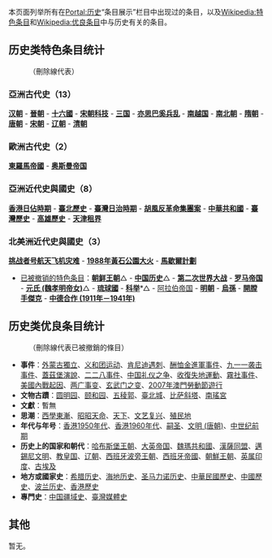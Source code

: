 本页面列举所有在[[Portal:历史|Portal:历史]]“条目展示”栏目中出现过的条目，以及[[Wikipedia:特色条目|Wikipedia:特色条目]]和[[Wikipedia:优良条目|Wikipedia:优良条目]]中与历史有关的条目。

== 历史类特色条目统计 ==
:{{See_Also|Wikipedia:特色条目#历史}}（刪除線代表）
===亞洲古代史（13）===
'''[[汉朝|汉朝]]''' - '''[[晉朝|晉朝]]''' - '''[[十六國|十六國]]''' - '''[[宋朝科技|宋朝科技]]''' - '''[[三国|三国]]''' - '''[[亦思巴奚兵乱|亦思巴奚兵乱]]''' - '''[[南越国|南越国]]''' - '''[[南北朝|南北朝]]''' - '''[[隋朝|隋朝]]''' - '''[[唐朝|唐朝]]''' -  '''[[宋朝|宋朝]]''' -  '''[[辽朝|辽朝]]''' - '''[[清朝|清朝]]'''

===歐洲古代史（2）===
'''[[東羅馬帝國|東羅馬帝國]]''' - '''[[奥斯曼帝国|奥斯曼帝国]]''' 

===亞洲近代史與國史（8）===
'''[[香港日佔時期|香港日佔時期]]''' - '''[[臺北歷史|臺北歷史]]''' - '''[[臺灣日治時期|臺灣日治時期]]''' -  '''[[胡風反革命集團案|胡風反革命集團案]]''' - '''[[中華共和國|中華共和國]]''' - '''[[臺灣歷史|臺灣歷史]]''' - '''[[高雄歷史|高雄歷史]]''' - '''[[天津租界|天津租界]]'''

===北美洲近代史與國史（3）=== 
'''[[挑战者号航天飞机灾难|挑战者号航天飞机灾难]]''' - '''[[1988年黃石公園大火|1988年黃石公園大火]]''' - '''[[馬歇爾計劃|馬歇爾計劃]]'''

*[[Wikipedia:已撤销的典范条目|已被撤销的特色条目]]：'''[[朝鲜王朝|朝鲜王朝]]'''△ - '''[[中国历史|中国历史]]'''△ - '''[[第二次世界大战|第二次世界大战]]''' - '''[[罗马帝国|罗马帝国]]''' - '''[[元氏_(魏孝明帝女)|元氏 (魏孝明帝女)]]'''△ - '''[[琉球國|琉球國]]''' - '''[[科举|科举]]'''*△ - [[阿拉伯帝国|阿拉伯帝国]] - '''[[明朝|明朝]]''' - '''[[烏孫|烏孫]]''' - '''[[開膛手傑克|開膛手傑克]]''' - '''[[中德合作_(1911年－1941年)|中德合作 (1911年－1941年)]]'''

<!-- '''[[丝绸之路|丝绸之路]]''' - '''[[阿拉伯帝国|阿拉伯帝国]]''' - '''[[科举|科举]]''' - '''[[辛亥革命|辛亥革命]]''' - '''[[香港日治時期|香港日治時期]]''' - '''[[第二次世界大战|第二次世界大战]]''' - '''[[開膛手傑克|開膛手傑克]]''' - '''[[台北歷史|台北歷史]]''' - '''[[琉球國|琉球國]]''' - '''[[中德合作_(1911年—1941年)|中德合作 (1911年—1941年)]]''' - '''[[台灣日治時期|台灣日治時期]]''' - '''[[南越国|南越国]]''' - '''[[马歇尔计划|马歇尔计划]]''' - '''[[罗马帝国|罗马帝国]]''' - '''[[林则徐|林则徐]]''' - '''[[拜占庭帝国|拜占庭帝国]]''' - '''[[明朝|明朝]]''' - '''[[宋朝|宋朝]]''' - '''[[唐朝|唐朝]]''' - '''[[隋朝|隋朝]]''' - '''[[汉朝|汉朝]]''' - '''[[台灣歷史|台灣歷史]]''' - '''[[高雄歷史|高雄歷史]]''' - '''[[耶律倍|耶律倍]]''' - '''[[晋朝|晋朝]]''' - '''[[葛量洪|葛量洪]]''' -->

== 历史类优良条目统计 ==
:{{See_Also|Wikipedia:優良條目#歷史}}（刪除線代表已被撤銷的條目）
*'''事件'''：[[外蒙古獨立|外蒙古獨立]]、[[义和团运动|义和团运动]]、[[肯尼迪遇刺|肯尼迪遇刺]]、[[酬恤金進軍事件|酬恤金進軍事件]]、[[九一一袭击事件|九一一袭击事件]]、[[蓋茲堡演說|蓋茲堡演說]]、[[二二八事件|二二八事件]]、[[中国礼仪之争|中国礼仪之争]]、[[收復失地運動|收復失地運動]]、[[霧社事件|霧社事件]]、[[美國內戰起因|美國內戰起因]]、[[两广事变|两广事变]]、[[玄武门之变|玄武门之变]]、[[2007年澳門勞動節遊行|2007年澳門勞動節遊行]]
*'''文物古蹟'''：[[圆明园|圆明园]]、[[颐和园|颐和园]]、[[五稜郭|五稜郭]]、[[臺北城|臺北城]]、[[比萨斜塔|比萨斜塔]]、[[南瑤宮|南瑤宮]]
*'''文獻'''：暫無
*'''思潮'''：[[西學東漸|西學東漸]]、[[昭昭天命|昭昭天命]]、[[天下|天下]]、[[文艺复兴|文艺复兴]]、[[殖民地|殖民地]]
*'''年代与年号'''：[[香港1950年代|香港1950年代]]、[[香港1960年代|香港1960年代]]、[[嗣圣|嗣圣]]、[[文明_(唐朝)|文明 (唐朝)]]、[[中世纪前期|中世纪前期]]
*'''历史上的国家和朝代'''：[[哈布斯堡王朝|哈布斯堡王朝]]、[[大英帝国|大英帝国]]、[[魏瑪共和國|魏瑪共和國]]、[[漢薩同盟|漢薩同盟]]、[[邁錫尼文明|邁錫尼文明]]、[[教皇国|教皇国]]、[[辽朝|辽朝]]、[[西班牙波旁王朝|西班牙波旁王朝]]、[[西班牙帝國|西班牙帝國]]、[[朝鮮王朝‎|朝鮮王朝‎]]、[[英属印度|英属印度]]、[[古埃及|古埃及]]
*'''地方或國家史'''：[[希腊历史|希腊历史]]、[[海地历史|海地历史]]、[[圣马力诺历史|圣马力诺历史]]、[[中華民國歷史|中華民國歷史]]、[[中國歷史|中國歷史]]、[[波兰历史|波兰历史]]、[[香港歷史|香港歷史]]
*'''專門史'''：[[中国疆域史|中国疆域史]]、[[臺灣媒體史|臺灣媒體史]]

== 其他 ==
暂无。